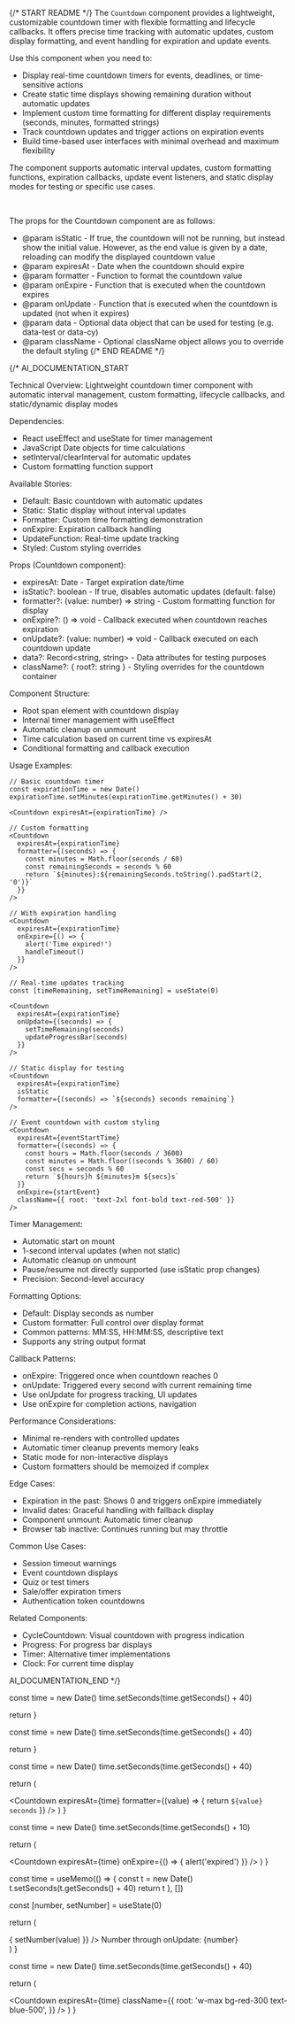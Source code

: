 
{/* START README */}
The `Countdown` component provides a lightweight, customizable countdown timer with flexible formatting and lifecycle callbacks. It offers precise time tracking with automatic updates, custom display formatting, and event handling for expiration and update events.

Use this component when you need to:

- Display real-time countdown timers for events, deadlines, or time-sensitive actions
- Create static time displays showing remaining duration without automatic updates
- Implement custom time formatting for different display requirements (seconds, minutes, formatted strings)
- Track countdown updates and trigger actions on expiration events
- Build time-based user interfaces with minimal overhead and maximum flexibility

The component supports automatic interval updates, custom formatting functions, expiration callbacks, update event listeners, and static display modes for testing or specific use cases.

<br />

The props for the Countdown component are as follows:

- @param isStatic - If true, the countdown will not be running, but instead show the initial value. However, as the end value is given by a date, reloading can modify the displayed countdown value
- @param expiresAt - Date when the countdown should expire
- @param formatter - Function to format the countdown value
- @param onExpire - Function that is executed when the countdown expires
- @param onUpdate - Function that is executed when the countdown is updated (not when it expires)
- @param data - Optional data object that can be used for testing (e.g. data-test or data-cy)
- @param className - Optional className object allows you to override the default styling
  {/* END README */}

{/\*
AI_DOCUMENTATION_START

Technical Overview: Lightweight countdown timer component with automatic interval management, custom formatting, lifecycle callbacks, and static/dynamic display modes

Dependencies:

- React useEffect and useState for timer management
- JavaScript Date objects for time calculations
- setInterval/clearInterval for automatic updates
- Custom formatting function support

Available Stories:

- Default: Basic countdown with automatic updates
- Static: Static display without interval updates
- Formatter: Custom time formatting demonstration
- onExpire: Expiration callback handling
- UpdateFunction: Real-time update tracking
- Styled: Custom styling overrides

Props (Countdown component):

- expiresAt: Date - Target expiration date/time
- isStatic?: boolean - If true, disables automatic updates (default: false)
- formatter?: (value: number) => string - Custom formatting function for display
- onExpire?: () => void - Callback executed when countdown reaches expiration
- onUpdate?: (value: number) => void - Callback executed on each countdown update
- data?: Record<string, string> - Data attributes for testing purposes
- className?: { root?: string } - Styling overrides for the countdown container

Component Structure:

- Root span element with countdown display
- Internal timer management with useEffect
- Automatic cleanup on unmount
- Time calculation based on current time vs expiresAt
- Conditional formatting and callback execution

Usage Examples:

```tsx
// Basic countdown timer
const expirationTime = new Date()
expirationTime.setMinutes(expirationTime.getMinutes() + 30)

<Countdown expiresAt={expirationTime} />

// Custom formatting
<Countdown
  expiresAt={expirationTime}
  formatter={(seconds) => {
    const minutes = Math.floor(seconds / 60)
    const remainingSeconds = seconds % 60
    return `${minutes}:${remainingSeconds.toString().padStart(2, '0')}`
  }}
/>

// With expiration handling
<Countdown
  expiresAt={expirationTime}
  onExpire={() => {
    alert('Time expired!')
    handleTimeout()
  }}
/>

// Real-time updates tracking
const [timeRemaining, setTimeRemaining] = useState(0)

<Countdown
  expiresAt={expirationTime}
  onUpdate={(seconds) => {
    setTimeRemaining(seconds)
    updateProgressBar(seconds)
  }}
/>

// Static display for testing
<Countdown
  expiresAt={expirationTime}
  isStatic
  formatter={(seconds) => `${seconds} seconds remaining`}
/>

// Event countdown with custom styling
<Countdown
  expiresAt={eventStartTime}
  formatter={(seconds) => {
    const hours = Math.floor(seconds / 3600)
    const minutes = Math.floor((seconds % 3600) / 60)
    const secs = seconds % 60
    return `${hours}h ${minutes}m ${secs}s`
  }}
  onExpire={startEvent}
  className={{ root: 'text-2xl font-bold text-red-500' }}
/>
```

Timer Management:

- Automatic start on mount
- 1-second interval updates (when not static)
- Automatic cleanup on unmount
- Pause/resume not directly supported (use isStatic prop changes)
- Precision: Second-level accuracy

Formatting Options:

- Default: Display seconds as number
- Custom formatter: Full control over display format
- Common patterns: MM:SS, HH:MM:SS, descriptive text
- Supports any string output format

Callback Patterns:

- onExpire: Triggered once when countdown reaches 0
- onUpdate: Triggered every second with current remaining time
- Use onUpdate for progress tracking, UI updates
- Use onExpire for completion actions, navigation

Performance Considerations:

- Minimal re-renders with controlled updates
- Automatic timer cleanup prevents memory leaks
- Static mode for non-interactive displays
- Custom formatters should be memoized if complex

Edge Cases:

- Expiration in the past: Shows 0 and triggers onExpire immediately
- Invalid dates: Graceful handling with fallback display
- Component unmount: Automatic timer cleanup
- Browser tab inactive: Continues running but may throttle

Common Use Cases:

- Session timeout warnings
- Event countdown displays
- Quiz or test timers
- Sale/offer expiration timers
- Authentication token countdowns

Related Components:

- CycleCountdown: Visual countdown with progress indication
- Progress: For progress bar displays
- Timer: Alternative timer implementations
- Clock: For current time display

AI_DOCUMENTATION_END
\*/}

  const time = new Date()
  time.setSeconds(time.getSeconds() + 40)

return <Countdown expiresAt={time} />
}

  const time = new Date()
  time.setSeconds(time.getSeconds() + 40)

return <Countdown expiresAt={time} isStatic />
}

  const time = new Date()
  time.setSeconds(time.getSeconds() + 40)

return (

<Countdown
  expiresAt={time}
  formatter={(value) => {
    return `${value} seconds`
  }}
/>
) }

  const time = new Date()
  time.setSeconds(time.getSeconds() + 10)

return (

<Countdown
  expiresAt={time}
  onExpire={() => {
    alert('expired')
  }}
/>
) }

  const time = useMemo(() => {
    const t = new Date()
    t.setSeconds(t.getSeconds() + 40)
    return t
  }, [])

const [number, setNumber] = useState(0)

return (

<div>
  <Countdown
    expiresAt={time}
    onUpdate={(value) => {
      setNumber(value)
    }}
  />
  Number through onUpdate: {number}
</div>
) }

  const time = new Date()
  time.setSeconds(time.getSeconds() + 40)

return (

<Countdown
  expiresAt={time}
  className={{
    root: 'w-max bg-red-300 text-blue-500',
  }}
/>
) }
